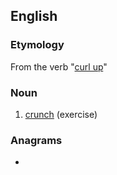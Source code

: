 ==English==

===Etymology===
From the verb "[[curl up]]"

===Noun===
{{wikipedia}}
{{en-noun}}

# {{label|en|sports}} [[crunch]] (exercise)

===Anagrams===
* {{l|en|upcurl}}